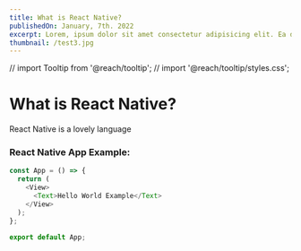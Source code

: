 ```yaml
---
title: What is React Native?
publishedOn: January, 7th. 2022
excerpt: Lorem, ipsum dolor sit amet consectetur adipisicing elit. Ea deserunt ab maiores eligendi nemo, ipsa, pariatur
thumbnail: /test3.jpg
---
```


// import Tooltip from '@reach/tooltip';
// import '@reach/tooltip/styles.css';

<Meta title='What is React Native - PressBlog' />

# What is React Native?

React Native is a lovely language



### React Native App Example:

```js
const App = () => {
  return (
    <View>
      <Text>Hello World Example</Text>
    </View>
  );
};

export default App;
```
